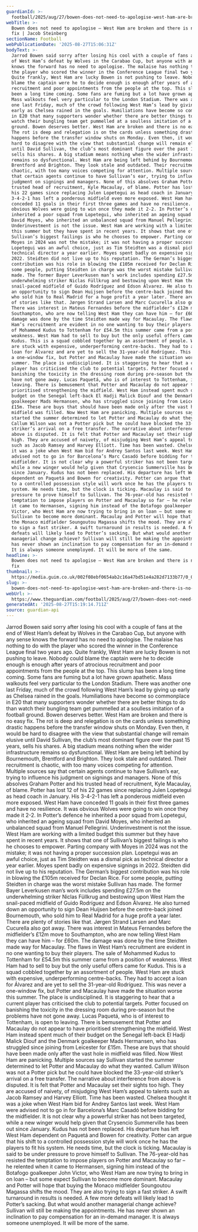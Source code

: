 ```yaml
---
guardianId: >-
  football/2025/aug/27/bowen-does-not-need-to-apologise-west-ham-are-broken-and-there-is-no-easy-fix
webTitle: >-
  Bowen does not need to apologise – West Ham are broken and there is no easy
  fix | Jacob Steinberg
sectionName: Football
webPublicationDate: '2025-08-27T15:06:31Z'
bodyText: >-
  Jarrod Bowen said sorry after losing his cool with a couple of fans at the end
  of West Ham’s defeat by Wolves in the Carabao Cup, but anyone with any sense
  knows the forward has no need to apologise. The malaise has nothing to do with
  the player who scored the winner in the Conference League final two years ago.
  Quite frankly, West Ham are lucky Bowen is not pushing to leave. Nobody could
  blame the captain were he to decide enough is enough after years of atrocious
  recruitment and poor appointments from the people at the top. This slump has
  been a long time coming. Some fans are fuming but a lot have grown apathetic.
  Mass walkouts feel very particular to the London Stadium. There was another
  one last Friday, much of the crowd following West Ham’s lead by giving up
  early as Chelsea rained in the goals. Humiliations have become so commonplace
  in E20 that many supporters wonder whether there are better things to do than
  watch their bungling team get pummelled at a soulless imitation of a football
  ground. Bowen deserves better. West Ham are broken and there is no easy fix.
  The rot is deep and relegation is on the cards unless something drastic
  happens before the transfer window shuts on Monday. Even then, it would be
  hard to disagree with the view that substantial change will remain elusive
  until David Sullivan, the club’s most dominant figure over the past 15 years,
  sells his shares. A big stadium means nothing when the wider infrastructure
  remains so dysfunctional. West Ham are being left behind by Bournemouth,
  Brentford and Brighton. They look stale and outdated. Their recruitment is
  chaotic, with too many voices competing for attention. Multiple sources say
  that certain agents continue to have Sullivan’s ear, trying to influence his
  judgment on signings and managers. None of this absolves Graham Potter and his
  trusted head of recruitment, Kyle Macaulay, of blame. Potter has lost 12 of
  his 22 games since replacing Julen Lopetegui as head coach in January. His
  3-4-2-1 has left a ponderous midfield even more exposed. West Ham have
  conceded 11 goals in their first three games and have no resilience. It was
  obvious Wolves were going to win once they made it 2-2. In Potter’s defence he
  inherited a poor squad from Lopetegui, who inherited an ageing squad from
  David Moyes, who inherited an unbalanced squad from Manuel Pellegrini.
  Underinvestment is not the issue. West Ham are working with a limited budget
  this summer but they have spent in recent years. It shows that one of
  Sullivan’s biggest failings is who he chooses to empower. Parting company with
  Moyes in 2024 was not the mistake; it was not having a proper succession plan.
  Lopetegui was an awful choice, just as Tim Steidten was a dismal pick as
  technical director a year earlier. Moyes spent badly on expensive signings in
  2022. Steidten did not live up to his reputation. The German’s biggest
  contribution was his role in blowing the £105m received for Declan Rice. For
  some people, putting Steidten in charge was the worst mistake Sullivan has
  made. The former Bayer Leverkusen man’s work includes spending £27.5m on the
  underwhelming striker Niclas Füllkrug and bestowing upon West Ham the
  snail-paced midfield of Guido Rodríguez and Edson Álvarez. He also turned down
  an opportunity to sign Dean Huijsen before the centre-back joined Bournemouth,
  who sold him to Real Madrid for a huge profit a year later. There are plenty
  of stories like that. Jørgen Strand Larsen and Marc Cucurella also got away.
  There was interest in Mateus Fernandes before the midfielder’s £12m move to
  Southampton, who are now telling West Ham they can have him – for £60m. The
  damage was done by the time Steidten made way for Macaulay. The flaws in West
  Ham’s recruitment are evident in no one wanting to buy their players. The sale
  of Mohammed Kudus to Tottenham for £54.5m this summer came from a position of
  weakness. West Ham had to sell to buy but the only useful offers came for
  Kudus. This is a squad cobbled together by an assortment of people. West Ham
  are stuck with expensive, underperforming centre-backs. They had to accept a
  loan for Álvarez and are yet to sell the 31-year-old Rodríguez. This was never
  a one-window fix, but Potter and Macaulay have made the situation worse this
  summer. The place is undisciplined. It is staggering to hear that a current
  player has criticised the club to potential targets. Potter focused on
  banishing the toxicity in the dressing room during pre-season but the problems
  have not gone away. Lucas Paquetá, who is of interest to Tottenham, is open to
  leaving. There is bemusement that Potter and Macaulay do not appear to have
  prioritised strengthening the midfield. West Ham instead spent much of their
  budget on the Senegal left-back El Hadji Malick Diouf and the Denmark
  goalkeeper Mads Hermansen, who has struggled since joining from Leicester for
  £15m. These are buys that should have been made only after the vast hole in
  midfield was filled. Now West Ham are panicking. Multiple sources say Sullivan
  started the summer determined to let Potter and Macaulay do what they wanted.
  Callum Wilson was not a Potter pick but he could have blocked the 33-year-old
  striker’s arrival on a free transfer. The narrative about interference from
  above is disputed. It is felt that Potter and Macaulay set their sights too
  high. They are accused of naivety, of misjudging West Ham’s appeal to talents
  such as Jacob Ramsey and Harvey Elliott. Time has been wasted. Chelsea thought
  it was a joke when West Ham bid for Andrey Santos last week. West Ham were
  advised not to go in for Barcelona’s Marc Casadó before bidding for the
  midfielder. It is not clear why a powerful striker has not been targeted,
  while a new winger would help given that Crysencio Summerville has been out
  since January. Kudus has not been replaced. His departure has left West Ham
  dependent on Paquetá and Bowen for creativity. Potter can argue that his shift
  to a controlled possession style will work once he has the players to fit his
  system. He needs time, but the clock is ticking. Macaulay is said to be under
  pressure to prove himself to Sullivan. The 76-year-old has resisted the
  temptation to impose players on Potter and Macaulay so far – he relented when
  it came to Hermansen, signing him instead of the Botafogo goalkeeper John
  Victor, who West Ham are now trying to bring in on loan – but some expect
  Sullivan to become more dominant. Macaulay and Potter will hope that buying
  the Monaco midfielder Soungoutou Magassa shifts the mood. They are also trying
  to sign a fast striker. A swift turnaround in results is needed. A few more
  defeats will likely lead to Potter’s sacking. But what would another
  managerial change achieve? Sullivan will still be making the appointments. He
  has never shown an inclination to pay compensation for an in-demand manager.
  It is always someone unemployed. It will be more of the same.
headline: >-
  Bowen does not need to apologise – West Ham are broken and there is no easy
  fix
thumbnail: >-
  https://media.guim.co.uk/002f08ebf0654ab2c16a47bd51e4a282d7133b77/0_0_5000_4000/500.jpg
slug: >-
  bowen-does-not-need-to-apologise-west-ham-are-broken-and-there-is-no-easy-fix-or-jacob-steinberg
webUrl: >-
  https://www.theguardian.com/football/2025/aug/27/bowen-does-not-need-to-apologise-west-ham-are-broken-and-there-is-no-easy-fix
generatedAt: '2025-08-27T15:19:14.711Z'
source: guardian-api
---
```

Jarrod Bowen said sorry after losing his cool with a couple of fans at the end of West Ham’s defeat by Wolves in the Carabao Cup, but anyone with any sense knows the forward has no need to apologise. The malaise has nothing to do with the player who scored the winner in the Conference League final two years ago. Quite frankly, West Ham are lucky Bowen is not pushing to leave. Nobody could blame the captain were he to decide enough is enough after years of atrocious recruitment and poor appointments from the people at the top. This slump has been a long time coming. Some fans are fuming but a lot have grown apathetic. Mass walkouts feel very particular to the London Stadium. There was another one last Friday, much of the crowd following West Ham’s lead by giving up early as Chelsea rained in the goals. Humiliations have become so commonplace in E20 that many supporters wonder whether there are better things to do than watch their bungling team get pummelled at a soulless imitation of a football ground. Bowen deserves better. West Ham are broken and there is no easy fix. The rot is deep and relegation is on the cards unless something drastic happens before the transfer window shuts on Monday. Even then, it would be hard to disagree with the view that substantial change will remain elusive until David Sullivan, the club’s most dominant figure over the past 15 years, sells his shares. A big stadium means nothing when the wider infrastructure remains so dysfunctional. West Ham are being left behind by Bournemouth, Brentford and Brighton. They look stale and outdated. Their recruitment is chaotic, with too many voices competing for attention. Multiple sources say that certain agents continue to have Sullivan’s ear, trying to influence his judgment on signings and managers. None of this absolves Graham Potter and his trusted head of recruitment, Kyle Macaulay, of blame. Potter has lost 12 of his 22 games since replacing Julen Lopetegui as head coach in January. His 3-4-2-1 has left a ponderous midfield even more exposed. West Ham have conceded 11 goals in their first three games and have no resilience. It was obvious Wolves were going to win once they made it 2-2. In Potter’s defence he inherited a poor squad from Lopetegui, who inherited an ageing squad from David Moyes, who inherited an unbalanced squad from Manuel Pellegrini. Underinvestment is not the issue. West Ham are working with a limited budget this summer but they have spent in recent years. It shows that one of Sullivan’s biggest failings is who he chooses to empower. Parting company with Moyes in 2024 was not the mistake; it was not having a proper succession plan. Lopetegui was an awful choice, just as Tim Steidten was a dismal pick as technical director a year earlier. Moyes spent badly on expensive signings in 2022. Steidten did not live up to his reputation. The German’s biggest contribution was his role in blowing the £105m received for Declan Rice. For some people, putting Steidten in charge was the worst mistake Sullivan has made. The former Bayer Leverkusen man’s work includes spending £27.5m on the underwhelming striker Niclas Füllkrug and bestowing upon West Ham the snail-paced midfield of Guido Rodríguez and Edson Álvarez. He also turned down an opportunity to sign Dean Huijsen before the centre-back joined Bournemouth, who sold him to Real Madrid for a huge profit a year later. There are plenty of stories like that. Jørgen Strand Larsen and Marc Cucurella also got away. There was interest in Mateus Fernandes before the midfielder’s £12m move to Southampton, who are now telling West Ham they can have him – for £60m. The damage was done by the time Steidten made way for Macaulay. The flaws in West Ham’s recruitment are evident in no one wanting to buy their players. The sale of Mohammed Kudus to Tottenham for £54.5m this summer came from a position of weakness. West Ham had to sell to buy but the only useful offers came for Kudus. This is a squad cobbled together by an assortment of people. West Ham are stuck with expensive, underperforming centre-backs. They had to accept a loan for Álvarez and are yet to sell the 31-year-old Rodríguez. This was never a one-window fix, but Potter and Macaulay have made the situation worse this summer. The place is undisciplined. It is staggering to hear that a current player has criticised the club to potential targets. Potter focused on banishing the toxicity in the dressing room during pre-season but the problems have not gone away. Lucas Paquetá, who is of interest to Tottenham, is open to leaving. There is bemusement that Potter and Macaulay do not appear to have prioritised strengthening the midfield. West Ham instead spent much of their budget on the Senegal left-back El Hadji Malick Diouf and the Denmark goalkeeper Mads Hermansen, who has struggled since joining from Leicester for £15m. These are buys that should have been made only after the vast hole in midfield was filled. Now West Ham are panicking. Multiple sources say Sullivan started the summer determined to let Potter and Macaulay do what they wanted. Callum Wilson was not a Potter pick but he could have blocked the 33-year-old striker’s arrival on a free transfer. The narrative about interference from above is disputed. It is felt that Potter and Macaulay set their sights too high. They are accused of naivety, of misjudging West Ham’s appeal to talents such as Jacob Ramsey and Harvey Elliott. Time has been wasted. Chelsea thought it was a joke when West Ham bid for Andrey Santos last week. West Ham were advised not to go in for Barcelona’s Marc Casadó before bidding for the midfielder. It is not clear why a powerful striker has not been targeted, while a new winger would help given that Crysencio Summerville has been out since January. Kudus has not been replaced. His departure has left West Ham dependent on Paquetá and Bowen for creativity. Potter can argue that his shift to a controlled possession style will work once he has the players to fit his system. He needs time, but the clock is ticking. Macaulay is said to be under pressure to prove himself to Sullivan. The 76-year-old has resisted the temptation to impose players on Potter and Macaulay so far – he relented when it came to Hermansen, signing him instead of the Botafogo goalkeeper John Victor, who West Ham are now trying to bring in on loan – but some expect Sullivan to become more dominant. Macaulay and Potter will hope that buying the Monaco midfielder Soungoutou Magassa shifts the mood. They are also trying to sign a fast striker. A swift turnaround in results is needed. A few more defeats will likely lead to Potter’s sacking. But what would another managerial change achieve? Sullivan will still be making the appointments. He has never shown an inclination to pay compensation for an in-demand manager. It is always someone unemployed. It will be more of the same.

